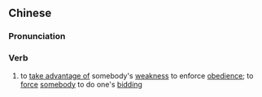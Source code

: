 ==Chinese==
{{zh-forms|s=挟制}}

===Pronunciation===
{{zh-pron
|m=挾zhì
|c=hip6 zai3
|mn=qz,xm:hia̍p-chè/zz:hia̍p-chì
|cat=v
}}

===Verb===
{{zh-verb}}

# to [[take advantage of]] somebody's [[weakness]] to enforce [[obedience]]; to [[force]] [[somebody]] to do one's [[bidding]]
